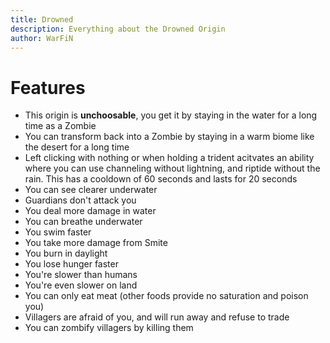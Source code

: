 ```yaml
---
title: Drowned
description: Everything about the Drowned Origin
author: WarFiN
---
```


# Features

- This origin is **unchoosable**, you get it by staying in the water for a long time as a Zombie
- You can transform back into a Zombie by staying in a warm biome like the desert for a long time
- Left clicking with nothing or when holding a trident acitvates an ability where you can use channeling without lightning, and riptide without the rain. This has a cooldown of 60 seconds and lasts for 20 seconds
- You can see clearer underwater
- Guardians don't attack you
- You deal more damage in water
- You can breathe underwater
- You swim faster
- You take more damage from Smite
- You burn in daylight
- You lose hunger faster
- You're slower than humans
- You're even slower on land
- You can only eat meat (other foods provide no saturation and poison you)
- Villagers are afraid of you, and will run away and refuse to trade
- You can zombify villagers by killing them